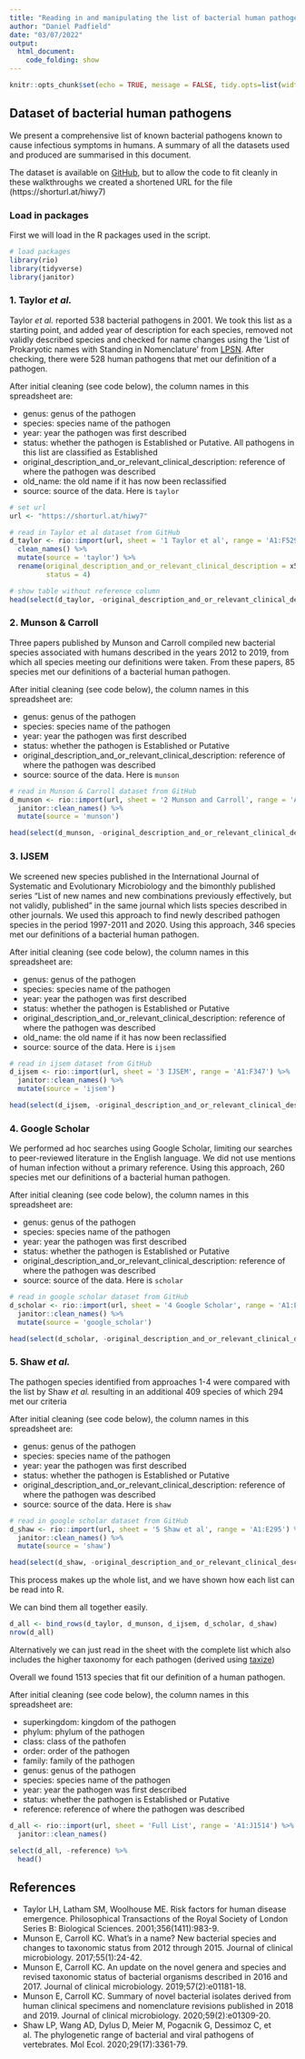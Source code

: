 ```yaml
---
title: "Reading in and manipulating the list of bacterial human pathogens from Bartlett et al. 2022 in R"
author: "Daniel Padfield"
date: "03/07/2022"
output: 
  html_document:
    code_folding: show
---
```


```r
knitr::opts_chunk$set(echo = TRUE, message = FALSE, tidy.opts=list(width.cutoff=60), tidy = TRUE)
```

## Dataset of bacterial human pathogens

We present a comprehensive list of known bacterial pathogens known to cause infectious symptoms in humans. A summary of all the datasets used and produced are summarised in this document.

The dataset is available on [GitHub](https://github.com/padpadpadpad/bartlett_et_al_2022_human_pathogens/tree/master/data), but to allow the code to fit cleanly in these walkthroughs we created a shortened URL for the file (https://shorturl.at/hiwy7)

### Load in packages

First we will load in the R packages used in the script.

```r
# load packages
library(rio)
library(tidyverse)
library(janitor)
```

### 1. Taylor _et al._

Taylor _et al._ reported 538 bacterial pathogens in 2001. We took this list as a starting point, and added year of description for each species, removed not validly described species and checked for name changes using the ‘List of Prokaryotic names with Standing in Nomenclature’ from [LPSN](https://lpsn.dsmz.de/). After checking, there were 528 human pathogens that met our definition of a pathogen.

After initial cleaning (see code below), the column names in this spreadsheet are:

- genus: genus of the pathogen
- species: species name of the pathogen
- year: year the pathogen was first described
- status: whether the pathogen is Established or Putative. All pathogens in this list are classified as Established
- original_description_and_or_relevant_clinical_description: reference of where the pathogen was described
- old_name: the old name if it has now been reclassified
- source: source of the data. Here is `taylor`

```r
# set url
url <- "https://shorturl.at/hiwy7"

# read in Taylor et al dataset from GitHub
d_taylor <- rio::import(url, sheet = '1 Taylor et al', range = 'A1:F529') %>%
  clean_names() %>%
  mutate(source = 'taylor') %>%
  rename(original_description_and_or_relevant_clinical_description = x5,
         status = 4)

# show table without reference column
head(select(d_taylor, -original_description_and_or_relevant_clinical_description))
```

### 2. Munson & Carroll

Three papers published by Munson and Carroll compiled new bacterial species associated with humans described in the years 2012 to 2019, from which all species meeting our definitions were taken. From these papers, 85 species met our definitions of a bacterial human pathogen.

After initial cleaning (see code below), the column names in this spreadsheet are:

- genus: genus of the pathogen
- species: species name of the pathogen
- year: year the pathogen was first described
- status: whether the pathogen is Established or Putative
- original_description_and_or_relevant_clinical_description: reference of where the pathogen was described
- source: source of the data. Here is `munson`

```r
# read in Munson & Carroll dataset from GitHub
d_munson <- rio::import(url, sheet = '2 Munson and Carroll', range = 'A1:E86') %>%
  janitor::clean_names() %>%
  mutate(source = 'munson')

head(select(d_munson, -original_description_and_or_relevant_clinical_description))
```

### 3. IJSEM

We screened new species published in the International Journal of Systematic and Evolutionary Microbiology and the bimonthly published series “List of new names and new combinations previously effectively, but not validly, published” in the same journal which lists species described in other journals. We used this approach to find newly described pathogen species in the period 1997-2011 and 2020. Using this approach, 346 species met our definitions of a bacterial human pathogen.

After initial cleaning (see code below), the column names in this spreadsheet are:

- genus: genus of the pathogen
- species: species name of the pathogen
- year: year the pathogen was first described
- status: whether the pathogen is Established or Putative
- original_description_and_or_relevant_clinical_description: reference of where the pathogen was described
- old_name: the old name if it has now been reclassified
- source: source of the data. Here is `ijsem`

```r
# read in ijsem dataset from GitHub
d_ijsem <- rio::import(url, sheet = '3 IJSEM', range = 'A1:F347') %>%
  janitor::clean_names() %>%
  mutate(source = 'ijsem')

head(select(d_ijsem, -original_description_and_or_relevant_clinical_description))
```
### 4. Google Scholar

We performed ad hoc searches using Google Scholar, limiting our searches to peer-reviewed literature in the English language. We did not use mentions of human infection without a primary reference. Using this approach, 260 species met our definitions of a bacterial human pathogen.

After initial cleaning (see code below), the column names in this spreadsheet are:

- genus: genus of the pathogen
- species: species name of the pathogen
- year: year the pathogen was first described
- status: whether the pathogen is Established or Putative
- original_description_and_or_relevant_clinical_description: reference of where the pathogen was described
- source: source of the data. Here is `scholar`

```r
# read in google scholar dataset from GitHub
d_scholar <- rio::import(url, sheet = '4 Google Scholar', range = 'A1:E261') %>%
  janitor::clean_names() %>%
  mutate(source = 'google_scholar')

head(select(d_scholar, -original_description_and_or_relevant_clinical_description))
```
### 5. Shaw _et al._

The pathogen species identified from approaches 1-4 were compared with the list by Shaw _et al._ resulting in an additional 409 species of which 294 met our criteria 

After initial cleaning (see code below), the column names in this spreadsheet are:

- genus: genus of the pathogen
- species: species name of the pathogen
- year: year the pathogen was first described
- status: whether the pathogen is Established or Putative
- original_description_and_or_relevant_clinical_description: reference of where the pathogen was described
- source: source of the data. Here is `shaw`

```r
# read in google scholar dataset from GitHub
d_shaw <- rio::import(url, sheet = '5 Shaw et al', range = 'A1:E295') %>%
  janitor::clean_names() %>%
  mutate(source = 'shaw')

head(select(d_shaw, -original_description_and_or_relevant_clinical_description))
```
This process makes up the whole list, and we have shown how each list can be read into R.

We can bind them all together easily.

```r
d_all <- bind_rows(d_taylor, d_munson, d_ijsem, d_scholar, d_shaw)
nrow(d_all)
```

Alternatively we can just read in the sheet with the complete list which also includes the higher taxonomy for each pathogen (derived using [taxize](https://docs.ropensci.org/taxize/index.html))

Overall we found 1513 species that fit our definition of a human pathogen.

After initial cleaning (see code below), the column names in this spreadsheet are:

- superkingdom: kingdom of the pathogen
- phylum: phylum of the pathogen
- class: class of the pathofen
- order: order of the pathogen
- family: family of the pathogen
- genus: genus of the pathogen
- species: species name of the pathogen
- year: year the pathogen was first described
- status: whether the pathogen is Established or Putative
- reference: reference of where the pathogen was described

```r
d_all <- rio::import(url, sheet = 'Full List', range = 'A1:J1514') %>%
  janitor::clean_names()

select(d_all, -reference) %>%
  head()

```

## References

- Taylor LH, Latham SM, Woolhouse ME. Risk factors for human disease emergence. Philosophical Transactions of the Royal Society of London Series B: Biological Sciences. 2001;356(1411):983-9.
- Munson E, Carroll KC. What's in a name? New bacterial species and changes to taxonomic status from 2012 through 2015. Journal of clinical microbiology. 2017;55(1):24-42.
- Munson E, Carroll KC. An update on the novel genera and species and revised taxonomic status of bacterial organisms described in 2016 and 2017. Journal of clinical microbiology. 2019;57(2):e01181-18.
- Munson E, Carroll KC. Summary of novel bacterial isolates derived from human clinical specimens and nomenclature revisions published in 2018 and 2019. Journal of clinical microbiology. 2020;59(2):e01309-20.
- Shaw LP, Wang AD, Dylus D, Meier M, Pogacnik G, Dessimoz C, et al. The phylogenetic range of bacterial and viral pathogens of vertebrates. Mol Ecol. 2020;29(17):3361-79.